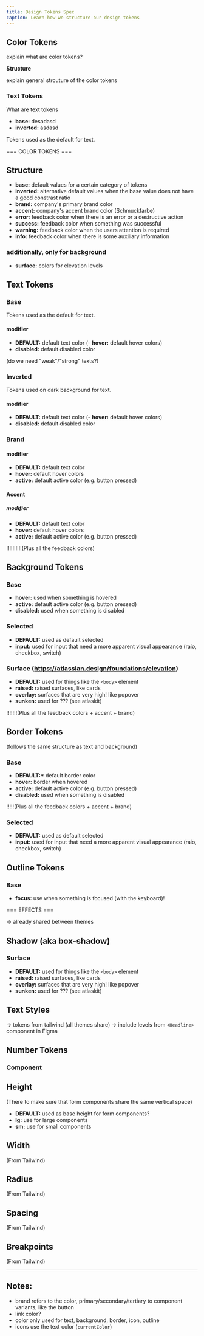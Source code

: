 ```yaml
---
title: Design Tokens Spec
caption: Learn how we structure our design tokens
---
```


## Color Tokens

explain what are color tokens?

**Structure**

explain general strcuture of the color tokens

### Text Tokens

What are text tokens

- **base:** desadasd
- **inverted:** asdasd

Tokens used as the default for text.

=== COLOR TOKENS ===

## Structure

- **base:** default values for a certain category of tokens
- **inverted:** alternative default values when the base value does not have a good constrast ratio
- **brand:** company's primary brand color
- **accent:** company's accent brand color (Schmuckfarbe)
- **error:** feedback color when there is an error or a destructive action
- **success:** feedback color when something was successful
- **warning:** feedback color when the users attention is required
- **info:** feedback color when there is some auxiliary information

### additionally, only for background

- **surface:** colors for elevation levels

## Text Tokens

### Base

Tokens used as the default for text.

#### modifier

- **DEFAULT:** default text color
  (- **hover:** default hover colors)
- **disabled:** default disabled color

(do we need "weak"/"strong" texts?)

### Inverted

Tokens used on dark background for text.

#### modifier

- **DEFAULT:** default text color
  (- **hover:** default hover colors)
- **disabled:** default disabled color

### Brand

#### modifier

- **DEFAULT:** default text color
- **hover:** default hover colors
- **active:** default active color (e.g. button pressed)

#### Accent

##### modifier

- **DEFAULT:** default text color
- **hover:** default hover colors
- **active:** default active color (e.g. button pressed)

!!!!!!!!!!(Plus all the feedback colors)

## Background Tokens

### Base

- **hover:** used when something is hovered
- **active:** default active color (e.g. button pressed)
- **disabled:** used when something is disabled

### Selected

- **DEFAULT:** used as default selected
- **input:** used for input that need a more apparent visual appearance (raio, checkbox, switch)

### Surface (https://atlassian.design/foundations/elevation)

- **DEFAULT:** used for things like the `<body>` element
- **raised:** raised surfaces, like cards
- **overlay:** surfaces that are very high! like popover
- **sunken:** used for ??? (see atlaskit)

!!!!!!!(Plus all the feedback colors + accent + brand)

## Border Tokens

(follows the same structure as text and background)

### Base

- **DEFAULT:\*** default border color
- **hover:** border when hovered
- **active:** default active color (e.g. button pressed)
- **disabled:** used when something is disabled

!!!!!(Plus all the feedback colors + accent + brand)

### Selected

- **DEFAULT:** used as default selected
- **input:** used for input that need a more apparent visual appearance (raio, checkbox, switch)

## Outline Tokens

### Base

- **focus:** use when something is focused (with the keyboard)!

=== EFFECTS ===

-> already shared between themes

## Shadow (aka box-shadow)

### Surface

- **DEFAULT:** used for things like the `<body>` element
- **raised:** raised surfaces, like cards
- **overlay:** surfaces that are very high! like popover
- **sunken:** used for ??? (see atlaskit)

## Text Styles

-> tokens from tailwind (all themes share)
-> include levels from `<Headline>` component in Figma

## Number Tokens

### Component

## Height

(There to make sure that form components share the same vertical space)

- **DEFAULT:** used as base height for form components?
- **lg:** use for large components
- **sm:** use for small components

## Width

(From Tailwind)

## Radius

(From Tailwind)

## Spacing

(From Tailwind)

## Breakpoints

(From Tailwind)

---

## Notes:

- brand refers to the color, primary/secondary/tertiary to component variants, like the button
- link color?
- color only used for text, background, border, icon, outline
- icons use the text color (`currentColor`)

